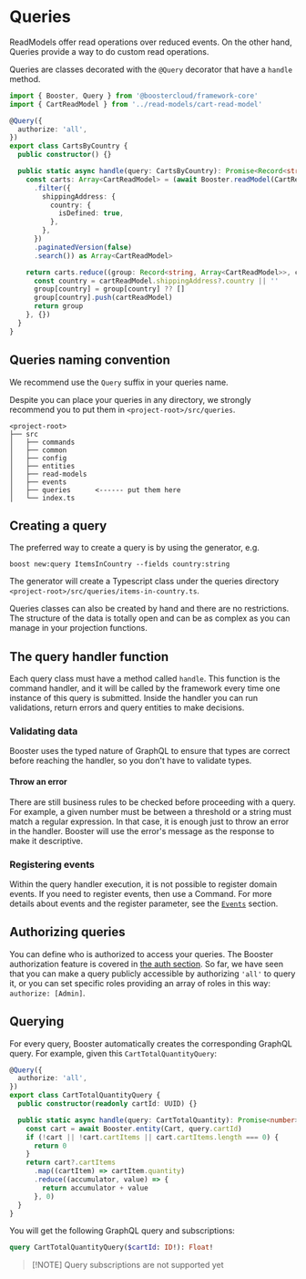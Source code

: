 #  Queries

ReadModels offer read operations over reduced events. On the other hand, Queries provide a way to do custom read operations.

Queries are classes decorated with the `@Query` decorator that have a `handle` method.

```typescript
import { Booster, Query } from '@boostercloud/framework-core'
import { CartReadModel } from '../read-models/cart-read-model'

@Query({
  authorize: 'all',
})
export class CartsByCountry {
  public constructor() {}

  public static async handle(query: CartsByCountry): Promise<Record<string, Array<CartReadModel>>> {
    const carts: Array<CartReadModel> = (await Booster.readModel(CartReadModel)
      .filter({
        shippingAddress: {
          country: {
            isDefined: true,
          },
        },
      })
      .paginatedVersion(false)
      .search()) as Array<CartReadModel>

    return carts.reduce((group: Record<string, Array<CartReadModel>>, cartReadModel: CartReadModel) => {
      const country = cartReadModel.shippingAddress?.country || ''
      group[country] = group[country] ?? []
      group[country].push(cartReadModel)
      return group
    }, {})
  }
}
```

##  Queries naming convention

We recommend use the `Query` suffix in your queries name.

Despite you can place your queries in any directory, we strongly recommend you to put them in `<project-root>/src/queries`.

```text
<project-root>
├── src
│   ├── commands
│   ├── common
│   ├── config
│   ├── entities
│   ├── read-models
│   ├── events
│   ├── queries      <------ put them here
│   └── index.ts
```

##  Creating a query

The preferred way to create a query is by using the generator, e.g.

```shell
boost new:query ItemsInCountry --fields country:string
```

The generator will create a Typescript class under the queries directory `<project-root>/src/queries/items-in-country.ts`.

Queries classes can also be created by hand and there are no restrictions. The structure of the data is totally open and can be as complex as you can manage in your projection functions.

## The query handler function

Each query class must have a method called `handle`. This function is the command handler, and it will be called by the framework every time one instance of this query is submitted. Inside the handler you can run validations, return errors and query entities to make decisions.

### Validating data

Booster uses the typed nature of GraphQL to ensure that types are correct before reaching the handler, so you don't have to validate types.

####  Throw an error

There are still business rules to be checked before proceeding with a query. For example, a given number must be between a threshold or a string must match a regular expression. In that case, it is enough just to throw an error in the handler. Booster will use the error's message as the response to make it descriptive.

###  Registering events

Within the query handler execution, it is not possible to register domain events. If you need to register events, then use a Command. For more details about events and the register parameter, see the [`Events`](chapters/03_booster-architecture#_2-events) section.

##  Authorizing queries

You can define who is authorized to access your queries. The Booster authorization feature is covered in [the auth section](chapters/04_features#authentication-and-authorization). So far, we have seen that you can make a query publicly accessible by authorizing `'all'` to query it, or you can set specific roles providing an array of roles in this way: `authorize: [Admin]`.

##  Querying

For every query, Booster automatically creates the corresponding GraphQL query. For example, given this `CartTotalQuantityQuery`:

```typescript
@Query({
  authorize: 'all',
})
export class CartTotalQuantityQuery {
  public constructor(readonly cartId: UUID) {}

  public static async handle(query: CartTotalQuantity): Promise<number> {
    const cart = await Booster.entity(Cart, query.cartId)
    if (!cart || !cart.cartItems || cart.cartItems.length === 0) {
      return 0
    }
    return cart?.cartItems
      .map((cartItem) => cartItem.quantity)
      .reduce((accumulator, value) => {
        return accumulator + value
      }, 0)
  }
}
```

You will get the following GraphQL query and subscriptions:

```graphQL
query CartTotalQuantityQuery($cartId: ID!): Float!
```

> [!NOTE] Query subscriptions are not supported yet